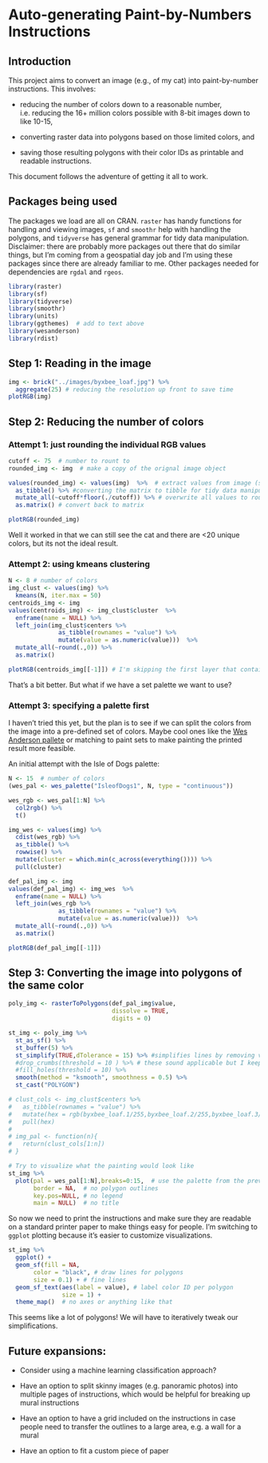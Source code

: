 # Auto-generating Paint-by-Numbers Instructions {#paintByNumbers}

## Introduction

This project aims to convert an image (e.g., of my cat) into paint-by-number instructions. This involves:

* reducing the number of colors down to a reasonable number, i.e. reducing the 16+ million colors possible with 8-bit images down to like 10-15,

* converting raster data into polygons based on those limited colors, and

* saving those resulting polygons with their color IDs as printable and readable instructions.

This document follows the adventure of getting it all to work.

## Packages being used

The packages we load are all on CRAN. `raster` has handy functions for handling and viewing images, `sf` and `smoothr` help with handling the polygons, and `tidyverse` has general grammar for tidy data manipulation. Disclaimer: there are probably more packages out there that do similar things, but I'm coming from a geospatial day job and I'm using these packages since there are already familiar to me. Other packages needed for dependencies are `rgdal` and `rgeos`.

```r
library(raster)
library(sf)
library(tidyverse)
library(smoothr)
library(units)
library(ggthemes)  # add to text above
library(wesanderson)
library(rdist)
```

## Step 1: Reading in the image

```r
img <- brick("../images/byxbee_loaf.jpg") %>% 
  aggregate(25) # reducing the resolution up front to save time
plotRGB(img)
```

## Step 2: Reducing the number of colors

### Attempt 1: just rounding the individual RGB values

```r
cutoff <- 75  # number to rount to
rounded_img <- img  # make a copy of the orignal image object

values(rounded_img) <- values(img)  %>%  # extract values from image (strip spatial component)
  as_tibble() %>% #converting the matrix to tibble for tidy data manipulation
  mutate_all(~cutoff*floor(./cutoff)) %>% # overwrite all values to rounded down values to cutoff
  as.matrix() # convert back to matrix

plotRGB(rounded_img)
```

Well it worked in that we can still see the cat and there are <20 unique colors, but its not the ideal result. 

### Attempt 2: using kmeans clustering 
```r
N <- 8 # number of colors
img_clust <- values(img) %>%
  kmeans(N, iter.max = 50)
centroids_img <- img
values(centroids_img) <- img_clust$cluster  %>%
  enframe(name = NULL) %>%
  left_join(img_clust$centers %>% 
              as_tibble(rownames = "value") %>%
              mutate(value = as.numeric(value)))  %>%
  mutate_all(~round(.,0)) %>%
  as.matrix()

plotRGB(centroids_img[[-1]]) # I'm skipping the first layer that contains the cluster ID
```

That's a bit better. But what if we have a set palette we want to use? 

### Attempt 3: specifying a palette first

I haven't tried this yet, but the plan is to see if we can split the colors from the image into a pre-defined set of colors. Maybe cool ones like the [Wes Anderson pallete](https://github.com/karthik/wesanderson) or matching to paint sets to make painting the printed result more feasible. 

An initial attempt with the Isle of Dogs palette:

```r
N <- 15  # number of colors
(wes_pal <- wes_palette("IsleofDogs1", N, type = "continuous"))

wes_rgb <- wes_pal[1:N] %>%
  col2rgb() %>%
  t() 

img_wes <- values(img) %>%
  cdist(wes_rgb) %>%
  as_tibble() %>%
  rowwise() %>%
  mutate(cluster = which.min(c_across(everything()))) %>%
  pull(cluster)

def_pal_img <- img
values(def_pal_img) <- img_wes  %>%
  enframe(name = NULL) %>%
  left_join(wes_rgb %>% 
              as_tibble(rownames = "value") %>%
              mutate(value = as.numeric(value)))  %>%
  mutate_all(~round(.,0)) %>%
  as.matrix()

plotRGB(def_pal_img[[-1]])

```



## Step 3: Converting the image into polygons of the same color
```r
poly_img <- rasterToPolygons(def_pal_img$value,
                             dissolve = TRUE,
                             digits = 0)
```

```r
st_img <- poly_img %>%
  st_as_sf() %>%
  st_buffer(5) %>%
  st_simplify(TRUE,dTolerance = 15) %>% #simplifies lines by removing vertices
  #drop_crumbs(threshold = 10 ) %>% # these sound applicable but I keep getting error messages!
  #fill_holes(threshold = 10) %>%
  smooth(method = "ksmooth", smoothness = 0.5) %>%
  st_cast("POLYGON")

# clust_cols <- img_clust$centers %>% 
#   as_tibble(rownames = "value") %>%
#   mutate(hex = rgb(byxbee_loaf.1/255,byxbee_loaf.2/255,byxbee_loaf.3/255)) %>%
#   pull(hex)
# 
# img_pal <- function(n){
#   return(clust_cols[1:n])
# }

# Try to visualize what the painting would look like
st_img %>%
  plot(pal = wes_pal[1:N],breaks=0:15,  # use the palette from the previous section
       border = NA,  # no polygon outlines 
       key.pos=NULL, # no legend
       main = NULL)  # no title
```

So now we need to print the instructions and make sure they are readable on a standard printer paper to make things easy for people. I'm switching to `ggplot` plotting because it's easier to customize visualizations.
```r
st_img %>%
  ggplot() +
  geom_sf(fill = NA,
       color = "black", # draw lines for polygons
       size = 0.1) + # fine lines
  geom_sf_text(aes(label = value), # label color ID per polygon
               size = 1) +  
  theme_map()  # no axes or anything like that
```

This seems like a lot of polygons! We will have to iteratively tweak our simplifications.

## Future expansions:

 * Consider using a machine learning classification approach?

 * Have an option to split skinny images (e.g. panoramic photos) into multiple pages of instructions, which would be helpful for breaking up mural instructions
 
 * Have an option to have a grid included on the instructions in case people need to transfer the outlines to a large area, e.g. a wall for a mural
 
 * Have an option to fit a custom piece of paper